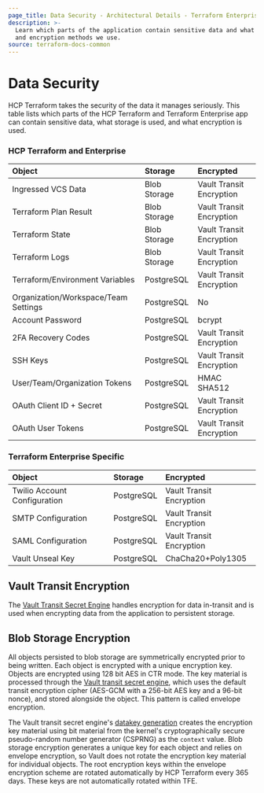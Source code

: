 ```yaml
---
page_title: Data Security - Architectural Details - Terraform Enterprise
description: >-
  Learn which parts of the application contain sensitive data and what storage
  and encryption methods we use.
source: terraform-docs-common
---
```


# Data Security

HCP Terraform takes the security of the data it manages
seriously. This table lists which parts of the HCP Terraform and Terraform Enterprise app can contain sensitive data, what storage is used, and what encryption is used.

### HCP Terraform and Enterprise

| Object                               | Storage      | Encrypted                |
| :----------------------------------- | :----------- | :----------------------- |
| Ingressed VCS Data                   | Blob Storage | Vault Transit Encryption |
| Terraform Plan Result                | Blob Storage | Vault Transit Encryption |
| Terraform State                      | Blob Storage | Vault Transit Encryption |
| Terraform Logs                       | Blob Storage | Vault Transit Encryption |
| Terraform/Environment Variables      | PostgreSQL   | Vault Transit Encryption |
| Organization/Workspace/Team Settings | PostgreSQL   | No                       |
| Account Password                     | PostgreSQL   | bcrypt                   |
| 2FA Recovery Codes                   | PostgreSQL   | Vault Transit Encryption |
| SSH Keys                             | PostgreSQL   | Vault Transit Encryption |
| User/Team/Organization Tokens        | PostgreSQL   | HMAC SHA512              |
| OAuth Client ID + Secret             | PostgreSQL   | Vault Transit Encryption |
| OAuth User Tokens                    | PostgreSQL   | Vault Transit Encryption |

### Terraform Enterprise Specific

| Object                       | Storage    | Encrypted                |
| :--------------------------- | :--------- | :----------------------- |
| Twilio Account Configuration | PostgreSQL | Vault Transit Encryption |
| SMTP Configuration           | PostgreSQL | Vault Transit Encryption |
| SAML Configuration           | PostgreSQL | Vault Transit Encryption |
| Vault Unseal Key             | PostgreSQL | ChaCha20+Poly1305        |

## Vault Transit Encryption

The [Vault Transit Secret Engine](/vault/docs/secrets/transit)
handles encryption for data in-transit and is used when encrypting data from the
application to persistent storage.

## Blob Storage Encryption

All objects persisted to blob storage are symmetrically encrypted prior to being
written. Each object is encrypted with a unique encryption key. Objects are
encrypted using 128 bit AES in CTR mode. The key material is processed
through the [Vault transit secret engine](/vault/docs/secrets/transit),
which uses the default transit encryption cipher (AES-GCM with a 256-bit AES key
and a 96-bit nonce), and stored alongside the object. This pattern is called envelope encryption.

The Vault transit secret engine's
[datakey generation](/vault/api-docs/secret/transit#generate-data-key) creates the encryption key material using bit material from the kernel's cryptographically secure pseudo-random
number generator (CSPRNG) as the `context` value. Blob storage encryption generates a unique key for each object and relies on envelope encryption, so Vault does not rotate the encryption key material for individual objects. The root encryption keys within the envelope encryption scheme are rotated automatically by HCP Terraform every 365 days. These keys are not automatically rotated within TFE.
